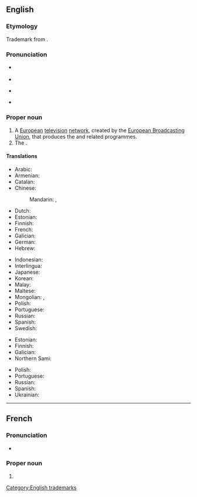 {{also|Eurovisión}}
==English==

===Etymology===
Trademark from {{prefix|en|Euro|vision}}.

===Pronunciation===
*{{a|UK}} {{IPA|en|/ˈjʊə.ɹə(ˌ)vɪ.ʒ(ə)n/}}
* {{audio|en|LL-Q1860 (eng)-Vealhurl-Eurovision.wav|Audio (Southern England)}}
*{{a|US}} {{IPA|en|/ˈjɝ.əˌvɪ.ʒ(ə)n/}}
*{{rhymes|en|ɪʒən}}

===Proper noun===
{{en-proper noun}}

# A [[European]] [[television]] [[network]], created by the [[w:European Broadcasting Union|European Broadcasting Union]], that produces the {{w|Eurovision Song Contest}} and related programmes.
# The {{w|Eurovision Song Contest}}.

====Translations====
{{trans-top|television network}}
* Arabic: {{t|ar|يُورُوفِيجْن|m|tr=yurufijn}}
* Armenian: {{t|hy|Եվրատեսիլ}}
* Catalan: {{t|ca|Eurovisió}}
* Chinese:
*: Mandarin: {{t|cmn|歐洲電視網|sc=Hani}}, {{t|cmn|欧洲电视网|tr=Ōuzhōu Diànshìwǎng|sc=Hani}}
* Dutch: {{t+|nl|Eurovisie}}
* Estonian: {{t|et|Eurovisioon}}
* Finnish: {{t|fi|Eurovisio}}
* French: {{t|fr|Eurovision|f}}
* Galician: {{t|gl|Eurovisión}}
* German: {{t+|de|Eurovision|f}}
* Hebrew: {{t|he|אירוויזיון}}
{{trans-mid}}
* Indonesian: {{t|id|Eurovision}}
* Interlingua: {{t|ia|Eurovision}}
* Japanese: {{t|ja|ユーロビジョン|tr=Yūrobijon}}
* Korean: {{t|ko|^유로비전}}
* Malay: {{t|ms|Eurovision}}
* Maltese: {{t|mt|Eurovision|alt=Il-Eurovision}}
* Mongolian: {{t|mn|Евровидение}}, {{t|mn|Евровижн}}
* Polish: {{t|pl|Eurowizja|f}}
* Portuguese: {{t|pt|Eurovisão|f}}
* Russian: {{t+|ru|Еврови́дение|n}}
* Spanish: {{t|es|Eurovisión}}
* Swedish: {{t+|sv|Eurovision|c}}
{{trans-bottom}}

{{trans-top|song contest}}
* Estonian: {{t|et|Eurovisioon}}
* Finnish: {{t|fi|Euroviisut|p}}
* Galician: {{t|gl|Eurovisión}}
* Northern Sami: {{t|se|Eurovišuvnnat|p}}
{{trans-mid}}
* Polish: {{t|pl|Eurowizja|f}}
* Portuguese: {{t|pt|Eurovisão|f}}
* Russian: {{t+|ru|Еврови́дение|n}}
* Spanish: {{t|es|Eurovisión}}
* Ukrainian: {{t|uk|Євробачення|n|tr=Jevrobačennja}}
{{trans-bottom}}

[[Category:English trademarks]]

----

==French==

===Pronunciation===
* {{fr-IPA|eûrovision}}

===Proper noun===
{{fr-proper noun}}

# {{l|en|Eurovision}}